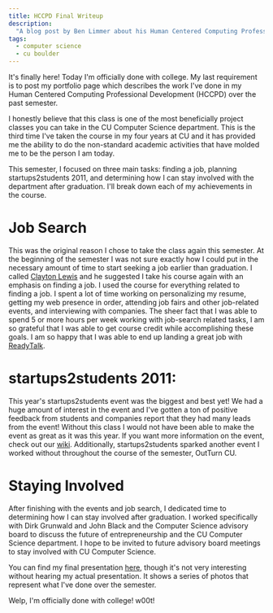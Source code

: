 ```yaml
---
title: HCCPD Final Writeup
description:
  "A blog post by Ben Limmer about his Human Centered Computing Professional Development (HCCPD) class at CU Boulder"
tags:
  - computer science
  - cu boulder
---
```



It's finally here! Today I'm officially done with college. My last requirement is to post my portfolio page which
describes the work I've done in my Human Centered Computing Professional Development (HCCPD) over the past semester.

I honestly believe that this class is one of the most beneficially project classes you can take in the CU Computer
Science department. This is the third time I've taken the course in my four years at CU and it has provided me the
ability to do the non-standard academic activities that have molded me to be the person I am today.

This semester, I focused on three main tasks: finding a job, planning startups2students 2011, and determining how I can
stay involved with the department after graduation. I'll break down each of my achievements in the course.

# Job Search

This was the original reason I chose to take the class again this semester. At the beginning of the semester I was not
sure exactly how I could put in the necessary amount of time to start seeking a job earlier than graduation. I called
[Clayton Lewis](http://spot.colorado.edu/~clayton) and he suggested I take his course again with an emphasis on finding
a job. I used the course for everything related to finding a job. I spent a lot of time working on personalizing my
resume, getting my web presence in order, attending job fairs and other job-related events, and interviewing with
companies. The sheer fact that I was able to spend 5 or more hours per week working with job-search related tasks, I am
so grateful that I was able to get course credit while accomplishing these goals. I am so happy that I was able to end
up landing a great job with [ReadyTalk](http://www.readytalk.com).

# startups2students 2011:

This year's startups2students event was the biggest and best yet! We had a huge amount of interest in the event and I've
gotten a ton of positive feedback from students and companies report that they had many leads from the event! Without
this class I would not have been able to make the event as great as it was this year. If you want more information on
the event, check out our [wiki](http://startup2student.pbworks.com). Additionally, startups2students sparked another
event I worked without throughout the course of the semester, OutTurn CU.

# Staying Involved

After finishing with the events and job search, I dedicated time to determining how I can stay involved after
graduation. I worked specifically with Dirk Grunwald and John Black and the Computer Science advisory board to discuss
the future of entrepreneurship and the CU Computer Science department. I hope to be invited to future advisory board
meetings to stay involved with CU Computer Science.

You can find my final presentation <a href={HccpdFinalWriteup}>here</a>, though it's not very interesting without
hearing my actual presentation. It shows a series of photos that represent what I've done over the semester.

Welp, I'm officially done with college! w00t!

